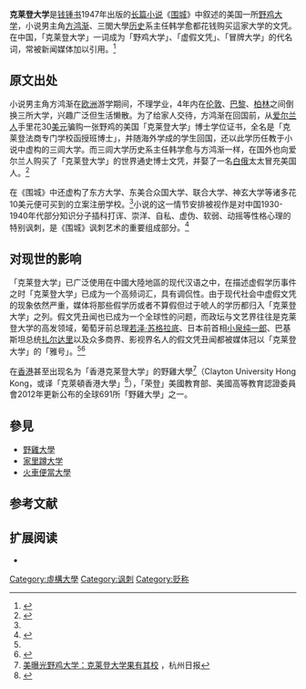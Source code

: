 '''克莱登大学'''是[[钱锺书|钱锺书]]1947年出版的[[长篇小说|长篇小说]]《[[围城_(小说)|围城]]》中叙述的美国一所[[野鸡大学|野鸡大学]]，小说男主角[[方鸿渐|方鸿渐]]、三閭大學[[历史|历史]]系主任韩学愈都花钱购买這家大学的文凭。在中国，「克莱登大学」一词成为「野鸡大学」、「虚假文凭」、「冒牌大学」的代名词，常被新闻媒体加以引用。<ref name="sohu">{{cite web|url=http://lib.huse.cn/lzy/news_view.asp?newsid=5169|title=“克莱登大学”盯上外国政要|date=2007-09-06|publisher=[[搜狐网|搜狐网]]|author=国际先驱导报|accessdate=2011-11-07|archive-date=2019-09-16|archive-url=https://web.archive.org/web/20190916040356/http://lib.huse.cn/lzy/news_view.asp?newsid=5169|dead-url=no}}</ref>

== 原文出处 ==
小说男主角方鸿渐在[[欧洲|欧洲]]游学期间，不理学业，4年内在[[伦敦|伦敦]]、[[巴黎|巴黎]]、[[柏林|柏林]]之间倒换三所大学，兴趣广泛但生活懒散。为了给家人交待，方鸿渐在回国前，从[[爱尔兰人|爱尔兰人]]手里花30[[美元|美元]]骗购一张野鸡的美国「克莱登大学」博士学位证书，全名是「克莱登法商专门学校函授班博士」，并随海外学成的学生回国，还以此学历任教于小说中虚构的三闾大学。而三闾大学历史系主任韩学愈与方鸿渐一样，在国外也向爱尔兰人购买了「克莱登大学」的世界通史博士文凭，并娶了一名[[白俄_(移民)|白俄]]太太冒充美国人。<ref name="围城">{{cite book|url=|title= 《围城》|date=1991年版|location= 北京|publisher=人民文学出版社|author=钱锺书 |ISBN=9787020024759}}</ref>

在《围城》中还虚构了东方大学、东美合众国大学、联合大学、神玄大学等诸多花10美元便可买到的立案注册学校。<ref name="围城" />小说的这一情节安排被视作是对中国1930-1940年代部分知识分子插科打诨、崇洋、自私、虚伪、软弱、动摇等性格心理的特别讽刺，是《围城》讽刺艺术的重要组成部分。<ref name="谷显明">{{cite web|url=http://lib.huse.cn/lzy/news_view.asp?newsid=5169|title=论钱锺书小说《围城》的讽刺艺术|date=2011-01-13|publisher=湖南科技学院图书馆|author=谷显明|accessdate=2011-11-07|archive-date=2019-09-16|archive-url=https://web.archive.org/web/20190916040356/http://lib.huse.cn/lzy/news_view.asp?newsid=5169|dead-url=no}}</ref>

== 对现世的影响 ==
「克莱登大学」已广泛使用在中國大陸地區的现代汉语之中，在描述虚假学历事件之时「克莱登大学」已成为一个高频词汇，具有调侃性。由于现代社会中虚假文凭的现象依然严重，媒体将那些假学历或者不算假但过于唬人的学历都归入「克莱登大学」之列。假文凭丑闻也已成为一个全球性的问题，而政坛与文艺界往往是克莱登大学的高发领域，葡萄牙前总理[[若泽·苏格拉底|若泽·苏格拉底]]、日本前首相[[小泉纯一郎|小泉纯一郎]]、巴基斯坦总统[[扎尔达里|扎尔达里]]以及众多商界、影视界名人的假文凭丑闻都被媒体冠以「克莱登大学」的「雅号」。<ref name="sohu"/><ref>{{cite web|url=|title= 全球遭遇学历门——...对「克莱登大学」说不|date=2007年9期|publisher=《北京档案》杂志|author= 杜裕禄|page=42、43}}</ref>

在[[香港|香港]]甚至出现名为「香港克莱登大学」的野雞大學<ref>[http://tech.sina.com.cn/it/2010-07-20/15504449776.shtml 美曝光野鸡大学：克莱登大学果有其校] {{Wayback|url=http://tech.sina.com.cn/it/2010-07-20/15504449776.shtml |date=20190916030630 }}，杭州日报</ref>（Clayton University Hong Kong，或译「克萊頓香港大學」<ref>{{cite news |url=http://web.archive.org/web/20131203103442/http://mag.udn.com/mag/edu/storypage.jsp?f_ART_ID=406283 |title=全球「野雞大學」黑名單 台灣一所上榜 |website=聯合新聞網 |date=2012-08-09 |archiveurl=https://web.archive.org/web/20160207161402/http://udntalks.udn.com/2012/article_01.php?u=9 |archivedate=2013-12-03 |accessdate=2015-10-29 }}</ref>），「荣登」美國教育部、美國高等教育認證委員會2012年更新公布的全球691所「野雞大學」之一。

==參見==
*[[野雞大學|野雞大學]]
*[[家里蹲大学|家里蹲大学]]
*[[火車便當大學|火車便當大學]]

==参考文献==
{{reflist|2}}

== 扩展阅读 ==
* {{cite web|date=2011-01-21|archive-url=https://web.archive.org/web/20190913100930/http://news.ifeng.com/gundong/detail_2011_01/21/4380133_0.shtml|title=方鸿渐克莱登大学博士学位得来记|url=http://news.ifeng.com/gundong/detail_2011_01/21/4380133_0.shtml|archive-date=2019-09-13|access-date=2011-11-07}}

[[Category:虛構大學|Category:虛構大學]]
[[Category:讽刺|Category:讽刺]]
[[Category:贬称|Category:贬称]]